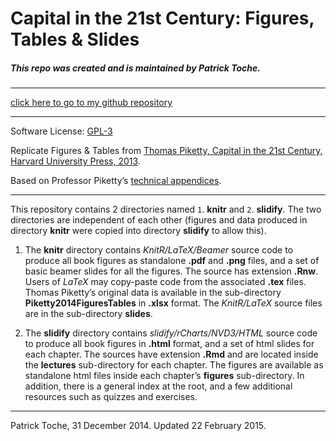 Capital in the 21st Century: Figures, Tables & Slides 
========================================================

##### This repo was created and is maintained by Patrick Toche.

---------
  
[click here to go to my github repository](https://github.com/ptoche/piketty/)  
  
---------

Software License: [GPL-3](http://www.gnu.org/licenses/gpl.html)  

Replicate Figures & Tables from [Thomas Piketty, Capital in the 21st Century, Harvard University Press, 2013](http://en.wikipedia.org/wiki/Capital_in_the_Twenty-First_Century).  

Based on Professor Piketty's [technical appendices](http://piketty.pse.ens.fr/en/capital21c2).  

---------

This repository contains 2 directories named `1`. **knitr** and `2`. **slidify**. The two directories are independent of each other (figures and data produced in directory **knitr** were copied into directory **slidify** to allow this). 

  1. The **knitr** directory contains *KnitR/LaTeX/Beamer* source code to produce all book figures as standalone **.pdf** and **.png** files, and a set of basic beamer slides for all the figures. The source has extension **.Rnw**. Users of *LaTeX* may copy-paste code from the associated **.tex** files. Thomas Piketty's original data is available in the sub-directory **Piketty2014FiguresTables** in **.xlsx** format. The *KnitR/LaTeX* source files are in the sub-directory **slides**. 
    
  2. The  **slidify** directory contains *slidify/rCharts/NVD3/HTML* source code to produce all book figures in **.html** format, and a set of html slides for each chapter. The sources have extension **.Rmd** and are located inside the **lectures** sub-directory for each chapter. The figures are available as standalone html files inside each chapter's **figures** sub-directory. In addition, there is a general index at the root, and a few additional resources such as quizzes and exercises.


------
Patrick Toche, 31 December 2014.
Updated 22 February 2015.